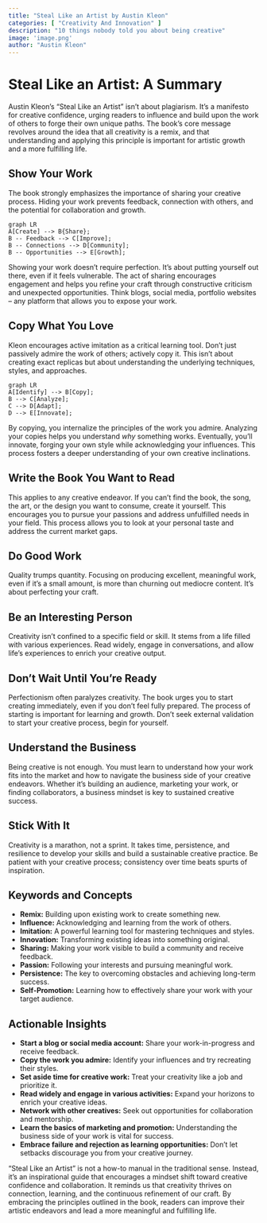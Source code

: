 ```yaml
---
title: "Steal Like an Artist by Austin Kleon"
categories: [ "Creativity And Innovation" ]
description: "10 things nobody told you about being creative"
image: 'image.png'
author: "Austin Kleon"
---
```

# Steal Like an Artist: A Summary

Austin Kleon's "Steal Like an Artist" isn't about plagiarism. It's a manifesto for creative confidence, urging readers to influence and build upon the work of others to forge their own unique paths. The book's core message revolves around the idea that all creativity is a remix, and that understanding and applying this principle is important for artistic growth and a more fulfilling life.


##  Show Your Work

The book strongly emphasizes the importance of sharing your creative process.  Hiding your work prevents feedback, connection with others, and the potential for collaboration and growth.  

```mermaid
graph LR
A[Create] --> B{Share};
B -- Feedback --> C[Improve];
B -- Connections --> D[Community];
B -- Opportunities --> E[Growth];
```

Showing your work doesn't require perfection. It's about putting yourself out there, even if it feels vulnerable.  The act of sharing encourages engagement and helps you refine your craft through constructive criticism and unexpected opportunities.  Think blogs, social media, portfolio websites – any platform that allows you to expose your work.


##  Copy What You Love

Kleon encourages active imitation as a critical learning tool.  Don't just passively admire the work of others; actively copy it.  This isn't about creating exact replicas but about understanding the underlying techniques, styles, and approaches.

```mermaid
graph LR
A[Identify] --> B[Copy];
B --> C[Analyze];
C --> D[Adapt];
D --> E[Innovate];
```

By copying, you internalize the principles of the work you admire. Analyzing your copies helps you understand *why* something works. Eventually, you'll innovate, forging your own style while acknowledging your influences. This process fosters a deeper understanding of your own creative inclinations.


##  Write the Book You Want to Read

This applies to any creative endeavor.  If you can't find the book, the song, the art, or the design you want to consume, create it yourself. This encourages you to pursue your passions and address unfulfilled needs in your field. This process allows you to look at your personal taste and address the current market gaps.


##  Do Good Work

Quality trumps quantity. Focusing on producing excellent, meaningful work, even if it's a small amount, is more than churning out mediocre content. It's about perfecting your craft.


##  Be an Interesting Person

Creativity isn't confined to a specific field or skill. It stems from a life filled with various experiences.  Read widely, engage in conversations, and allow life's experiences to enrich your creative output.


##  Don't Wait Until You're Ready

Perfectionism often paralyzes creativity. The book urges you to start creating immediately, even if you don't feel fully prepared. The process of starting is important for learning and growth. Don't seek external validation to start your creative process, begin for yourself.


##  Understand the Business

Being creative is not enough.  You must learn to understand how your work fits into the market and how to navigate the business side of your creative endeavors. Whether it's building an audience, marketing your work, or finding collaborators, a business mindset is key to sustained creative success.


##  Stick With It

Creativity is a marathon, not a sprint.  It takes time, persistence, and resilience to develop your skills and build a sustainable creative practice. Be patient with your creative process; consistency over time beats spurts of inspiration.


##  Keywords and Concepts

* **Remix:**  Building upon existing work to create something new.
* **Influence:** Acknowledging and learning from the work of others.
* **Imitation:** A powerful learning tool for mastering techniques and styles.
* **Innovation:** Transforming existing ideas into something original.
* **Sharing:**  Making your work visible to build a community and receive feedback.
* **Passion:**  Following your interests and pursuing meaningful work.
* **Persistence:**  The key to overcoming obstacles and achieving long-term success.
* **Self-Promotion:** Learning how to effectively share your work with your target audience.


## Actionable Insights

* **Start a blog or social media account:** Share your work-in-progress and receive feedback.
* **Copy the work you admire:**  Identify your influences and try recreating their styles.
* **Set aside time for creative work:** Treat your creativity like a job and prioritize it.
* **Read widely and engage in various activities:**  Expand your horizons to enrich your creative ideas.
* **Network with other creatives:**  Seek out opportunities for collaboration and mentorship.
* **Learn the basics of marketing and promotion:**  Understanding the business side of your work is vital for success.
* **Embrace failure and rejection as learning opportunities:**  Don't let setbacks discourage you from your creative journey.


"Steal Like an Artist" is not a how-to manual in the traditional sense. Instead, it's an inspirational guide that encourages a mindset shift toward creative confidence and collaboration. It reminds us that creativity thrives on connection, learning, and the continuous refinement of our craft. By embracing the principles outlined in the book, readers can improve their artistic endeavors and lead a more meaningful and fulfilling life.


